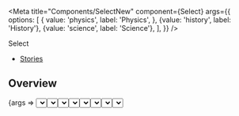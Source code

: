 
<Meta
  title="Components/SelectNew"
  component={Select}
  args={{
    options: [
      {
        value: 'physics',
        label: 'Physics',
      },
      {value: 'history', label: 'History'},
      {value: 'science', label: 'Science'},
    ],
  }}
/>

<PageHeader>Select</PageHeader>

- [Stories](#stories)

## Overview

<Canvas>
  <Story name="Default">{args => <Select {...args} />}</Story>
</Canvas>

<ArgsTable story="Default" />

## Stories

### With option select

<Canvas>
  <Story name="With option select">
    {args => {
      const [selectedOptions, setSelectedOptions] = React.useState([]);
      return (
        <Select
          {...args}
          selectedOptions={selectedOptions}
          onOptionChange={option => {
            setSelectedOptions([option]);
          }}
        />
      );
    }}
  </Story>
</Canvas>

### Default expanded

<Canvas>
  <Story name="Default expanded">
    {args => {
      return <Select {...args} defaultExpanded />;
    }}
  </Story>
</Canvas>

### With icons

<Canvas>
  <Story
    name="With icons"
    args={{
      withIcons: true,
      options: [
        {value: 'physics', label: 'Physics', iconName: 'physics'},
        {value: 'history', label: 'History', iconName: 'history'},
        {value: 'science', label: 'Science', iconName: 'science'},
      ],
    }}
  >
    {args => {
      const [selectedOptions, setSelectedOptions] = React.useState([]);
      return (
        <Select
          {...args}
          selectedOptions={selectedOptions}
          onOptionChange={option => {
            setSelectedOptions([option]);
          }}
        />
      );
    }}
  </Story>
</Canvas>

### With long option label

<Canvas>
  <Story
    name="With long option label"
    args={{
      withIcons: true,
      options: [
        {
          value: 'tv',
          label: 'Usłyszałem o Brainly w reklamie telewizyjnej w telewizji',
          iconName: 'physics',
        },
        {value: 'fb', label: 'Media społecznościowe', iconName: 'history'},
        {
          value: 'search',
          label: 'Wyszukiwarka internetowa',
          iconName: 'science',
        },
      ],
    }}
  >
    {args => {
      const [selectedOptions, setSelectedOptions] = React.useState([]);
      return (
        <Select
          {...args}
          selectedOptions={selectedOptions}
          onOptionChange={option => {
            setSelectedOptions([option]);
          }}
        />
      );
    }}
  </Story>
</Canvas>

### With multiple options select

<Canvas>
  <Story name="With multiple options select">
    {args => {
      const [selectedOptions, setSelectedOptions] = React.useState([]);
      const handleOptionChange = option => {
        // If it was not present, add it
        if (!selectedOptions.find(item => item.value === option.value))
          setSelectedOptions([...selectedOptions, option]);
        else {
          // else, remove from array of selected options
          setSelectedOptions(
            [...selectedOptions].filter(item => item.value !== option.value)
          );
        }
      };
      return (
        <Select
          {...args}
          selectedOptions={selectedOptions}
          onOptionChange={option => {
            handleOptionChange(option);
          }}
          multiSelect
        />
      );
    }}
  </Story>
</Canvas>

### With preselected multiple options

<Canvas>
  <Story name="With preselected multiple options">
    {args => {
      const [selectedOptions, setSelectedOptions] = React.useState([
        args.options[1],
        args.options[2],
      ]);
      const handleOptionChange = option => {
        // If it was not present, add it
        if (!selectedOptions.find(item => item.value === option.value))
          setSelectedOptions([...selectedOptions, option]);
        else {
          // else, remove from array of selected options
          setSelectedOptions(
            [...selectedOptions].filter(item => item.value !== option.value)
          );
        }
      };
      return (
        <Select
          {...args}
          selectedOptions={selectedOptions}
          onOptionChange={option => {
            handleOptionChange(option);
          }}
          multiSelect
        />
      );
    }}
  </Story>
</Canvas>

### With space constraints

<Canvas>
  <Story
    name="With space constraints"
    height="100%"
    args={{
      withIcons: true,
      options: [
        {
          value: 'tv',
          label: 'Usłyszałem o Brainly w reklamie telewizyjnej w telewizji',
          iconName: 'physics',
        },
        {value: 'fb', label: 'Media społecznościowe', iconName: 'history'},
        {
          value: 'search',
          label: 'Wyszukiwarka internetowa',
          iconName: 'science',
        },
      ],
    }}
  >
    {args => {
      const [selectedOptions, setSelectedOptions] = React.useState([]);
      React.useEffect(() => {
        document.getElementById('selectId').scrollIntoView();
      }, []);
      return (
        <div>
          <Text>
            Scroll the layout vertically and horizontally and see how the Select
            position affects the popup position
          </Text>
          <div
            style={{
              border: '1px solid gray',
              height: '400px',
              width: '800px',
              overflow: 'scroll',
            }}
          >
            <Flex
              style={{
                height: '1000px',
                width: '2000px',
              }}
              direction="column"
              alignItems="center"
              justifyContent="center"
            >
              <Select
                {...args}
                id="selectId"
                selectedOptions={selectedOptions}
                onOptionChange={option => {
                  setSelectedOptions([option]);
                }}
              />
            </Flex>
          </div>
        </div>
      );
    }}
  </Story>
</Canvas>
